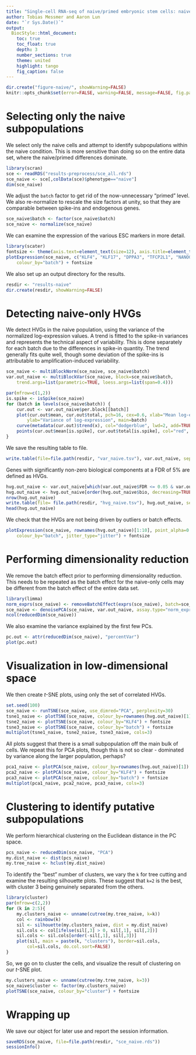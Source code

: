 ```yaml
---
title: "Single-cell RNA-seq of naive/primed embryonic stem cells: naive-only analysis"
author: Tobias Messmer and Aaron Lun
date: "`r Sys.Date()`"
output: 
  BiocStyle::html_document:
    toc: true
    toc_float: true
    depth: 3
    number_sections: true
    theme: united 
    highlight: tango 
    fig_caption: false
---
```


```r
dir.create("figure-naive/", showWarning=FALSE)
knitr::opts_chunk$set(error=FALSE, warning=FALSE, message=FALSE, fig.path="figure-naive/")
```

# Selecting only the naive subpopulations

We select only the naive cells and attempt to identify subpopulations within the naive condition.
This is more sensitive than doing so on the entire data set, where the naive/primed differences dominate.

```r
library(scran)
sce <- readRDS("results-preprocess/sce_all.rds")
sce_naive <- sce[,colData(sce)$phenotype=="naive"] 
dim(sce_naive)
```

We adjust the `batch` factor to get rid of the now-unnecessary "primed" level. 
We also re-normalize to rescale the size factors at unity, so that they are comparable between spike-ins and endogenous genes.

```r
sce_naive$batch <- factor(sce_naive$batch)
sce_naive <- normalize(sce_naive)
```

We can examine the expression of the various ESC markers in more detail.

```r
library(scater)
fontsize <- theme(axis.text=element_text(size=12), axis.title=element_text(size=16))
plotExpression(sce_naive, c("KLF4", "KLF17", "DPPA3", "TFCP2L1", "NANOG", "ZFP42", "POU5F1"),
    colour_by="batch") + fontsize
```

We also set up an output directory for the results.

```r
resdir <- "results-naive"
dir.create(resdir, showWarning=FALSE)
```

# Detecting naive-only HVGs

We detect HVGs in the naive population, using the variance of the normalized log-expression values.
A trend is fitted to the spike-in variances and represents the technical aspect of variability.
This is done separately for each batch due to the differences in spike-in quantity.
The trend generally fits quite well, though some deviation of the spike-ins is attributable to amplification-induced variability.

```r
sce_naive <- multiBlockNorm(sce_naive, sce_naive$batch)
var.out_naive <- multiBlockVar(sce_naive, block=sce_naive$batch,
    trend.args=list(parametric=TRUE, loess.args=list(span=0.4)))

par(mfrow=c(1,2))
is.spike <- isSpike(sce_naive)
for (batch in levels(sce_naive$batch)) {
    cur.out <- var.out_naive$per.block[[batch]]
    plot(cur.out$mean, cur.out$total, pch=16, cex=0.6, xlab="Mean log-expression", 
        ylab="Variance of log-expression", main=batch)
    curve(metadata(cur.out)$trend(x), col="dodgerblue", lwd=2, add=TRUE)
    points(cur.out$mean[is.spike], cur.out$total[is.spike], col="red", pch=16)
}
```

We save the resulting table to file.

```r
write.table(file=file.path(resdir, "var_naive.tsv"), var.out_naive, sep="\t", quote=FALSE, col.names=NA)
```

Genes with significantly non-zero biological components at a FDR of 5% are defined as HVGs.

```r
hvg.out_naive <- var.out_naive[which(var.out_naive$FDR <= 0.05 & var.out_naive$bio >= 0.5),]
hvg.out_naive <- hvg.out_naive[order(hvg.out_naive$bio, decreasing=TRUE),]
nrow(hvg.out_naive)
write.table(file= file.path(resdir, "hvg_naive.tsv"), hvg.out_naive, sep="\t", quote=FALSE, col.names = NA) 
head(hvg.out_naive)
```

We check that the HVGs are not being driven by outliers or batch effects.

```r
plotExpression(sce_naive, rownames(hvg.out_naive)[1:10], point_alpha=0.05, 
    colour_by="batch", jitter_type="jitter") + fontsize
```

# Performing dimensionality reduction

We remove the batch effect prior to performing dimensionality reduction.
This needs to be repeated as the batch effect for the naive-only cells may be different from the batch effect of the entire data set.

```r
library(limma)
norm_exprs(sce_naive) <- removeBatchEffect(exprs(sce_naive), batch=sce_naive$batch) 
sce_naive <- denoisePCA(sce_naive, var.out_naive, assay.type="norm_exprs")
ncol(reducedDim(sce_naive))
```

We also examine the variance explained by the first few PCs.

```r
pc.out <- attr(reducedDim(sce_naive), "percentVar")
plot(pc.out)
```

# Visualization in low-dimensional space

We then create _t_-SNE plots, using only the set of correlated HVGs.

```r
set.seed(100)
sce_naive <- runTSNE(sce_naive, use_dimred="PCA", perplexity=30)
tsne1_naive <- plotTSNE(sce_naive, colour_by=rownames(hvg.out_naive)[1]) +  fontsize
tsne2_naive <- plotTSNE(sce_naive, colour_by="KLF4") + fontsize
tsne3_naive <- plotTSNE(sce_naive, colour_by="batch") + fontsize
multiplot(tsne1_naive, tsne2_naive, tsne3_naive, cols=3)
```

All plots suggest that there is a small subpopulation off the main bulk of cells.
We repeat this for PCA plots, though this is not so clear - dominated by variance along the larger population, perhaps?

```r
pca1_naive <- plotPCA(sce_naive, colour_by=rownames(hvg.out_naive)[1]) + fontsize
pca2_naive <- plotPCA(sce_naive, colour_by="KLF4") + fontsize
pca3_naive <- plotPCA(sce_naive, colour_by="batch") + fontsize 
multiplot(pca1_naive, pca2_naive, pca3_naive, cols=3)
```

# Clustering to identify putative subpopulations

We perform hierarchical clustering on the Euclidean distance in the PC space.

```r
pcs_naive <- reducedDim(sce_naive, "PCA")
my.dist_naive <- dist(pcs_naive)
my.tree_naive <- hclust(my.dist_naive)
```

To identify the "best" number of clusters, we vary the `k` for tree cutting and examine the resulting silhouette plots.
These suggest that `k=2` is the best, with cluster 3 being genuinely separated from the others.

```r
library(cluster)
par(mfrow=c(2,2))
for (k in 2:5){
    my.clusters_naive <- unname(cutree(my.tree_naive, k=k))
    col <- rainbow(k)
    sil <- silhouette(my.clusters_naive, dist = my.dist_naive)
    sil.cols <- col[ifelse(sil[,3] > 0, sil[,1], sil[,2])]
    sil.cols <- sil.cols[order(-sil[,1], sil[,3])]
    plot(sil, main = paste(k, "clusters"), border=sil.cols, 
        col=sil.cols, do.col.sort=FALSE)
}
```

So, we go on to cluster the cells, and visualize the result of clustering on our _t_-SNE plot.

```r
my.clusters_naive <- unname(cutree(my.tree_naive, k=3))
sce_naive$cluster <- factor(my.clusters_naive)
plotTSNE(sce_naive, colour_by="cluster") + fontsize
```

# Wrapping up

We save our object for later use and report the session information.

```r
saveRDS(sce_naive, file=file.path(resdir, "sce_naive.rds"))
sessionInfo()
```
